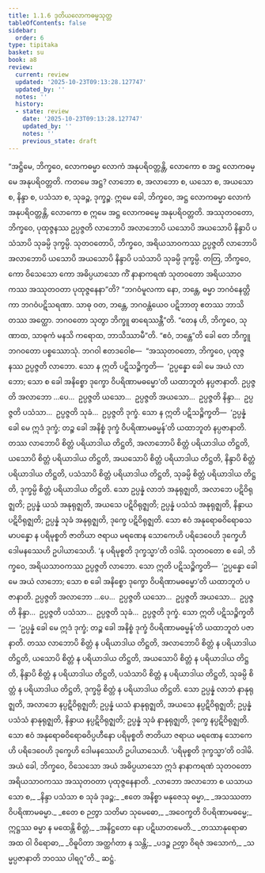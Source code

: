 ```yaml
---
title: 1.1.6 ဒုတိယလောကဓမ္မသုတ္တ
tableOfContents: false
sidebar:
  order: 6
type: tipitaka
basket: su
book: a8
review:
  current: review
  updated: '2025-10-23T09:13:28.127747'
  updated_by: ''
  notes: ''
  history:
  - state: review
    date: '2025-10-23T09:13:28.127747'
    updated_by: ''
    notes: ''
    previous_state: draft
---
```



<ReviewStatus review={frontmatter.review} showDetails={true} />

<HypothesisAnnotation frontmatter={frontmatter} />

<DynamicBreadcrumb />

<Division number="6" book="a8" e="ch" v="17" p="7">

<Paragraph number="39" book="a8">
“အဋ္ဌိမေ, ဘိက္ခဝေ, လောကဓမ္မာ လောကံ အနုပရိဝတ္တန္တိ, လောကော စ အဋ္ဌ လောကဓမ္မေ အနုပရိဝတ္တတိ. ကတမေ အဋ္ဌ? လာဘော စ, အလာဘော စ, ယသော စ, အယသော စ, နိန္ဒာ စ, ပသံသာ စ, သုခဉ္စ, ဒုက္ခဉ္စ. ဣမေ ခေါ, ဘိက္ခဝေ, အဋ္ဌ လောကဓမ္မာ လောကံ အနုပရိဝတ္တန္တိ, လောကော စ ဣမေ အဋ္ဌ လောကဓမ္မေ အနုပရိဝတ္တတိ.
</Paragraph>

<Paragraph number="40" book="a8">
အဿုတဝတော, ဘိက္ခဝေ, ပုထုဇ္ဇနဿ ဥပ္ပဇ္ဇတိ လာဘောပိ အလာဘောပိ ယသောပိ အယသောပိ နိန္ဒာပိ ပသံသာပိ သုခမ္ပိ ဒုက္ခမ္ပိ. သုတဝတောပိ, ဘိက္ခဝေ, အရိယသာဝကဿ ဥပ္ပဇ္ဇတိ လာဘောပိ အလာဘောပိ ယသောပိ အယသောပိ နိန္ဒာပိ ပသံသာပိ သုခမ္ပိ ဒုက္ခမ္ပိ. တတြ, ဘိက္ခဝေ, ကော ဝိသေသော ကော အဓိပ္ပယာသော ကိံ နာနာကရဏံ သုတဝတော အရိယသာဝကဿ အဿုတဝတာ ပုထုဇ္ဇနေနာ”တိ? “ဘဂဝံမူလကာ နော, ဘန္တေ, ဓမ္မာ ဘဂဝံနေတ္တိကာ ဘဂဝံပဋိသရဏာ. သာဓု ဝတ, ဘန္တေ, ဘဂဝန္တံယေဝ ပဋိဘာတု ဧတဿ ဘာသိတဿ အတ္ထော. ဘဂဝတော သုတွာ ဘိက္ခူ ဓာရေဿန္တီ”တိ.
</Paragraph>

<Paragraph number="41" book="a8">
“တေန ဟိ, ဘိက္ခဝေ, သုဏာထ, သာဓုကံ မနသိ ကရောထ, ဘာသိဿာမီ”တိ. “ဧဝံ, ဘန္တေ”တိ ခေါ တေ ဘိက္ခူ ဘဂဝတော ပစ္စဿောသုံ. ဘဂဝါ ဧတဒဝေါစ—  “အဿုတဝတော, ဘိက္ခဝေ, ပုထုဇ္ဇနဿ ဥပ္ပဇ္ဇတိ လာဘော. သော န ဣတိ ပဋိသဉ္စိက္ခတိ—  ‘ဥပ္ပန္နော ခေါ မေ အယံ လာဘော; သော စ ခေါ အနိစ္စော ဒုက္ခော ဝိပရိဏာမဓမ္မော’တိ ယထာဘူတံ နပ္ပဇာနာတိ. ဥပ္ပဇ္ဇတိ အလာဘော …ပေ…  ဥပ္ပဇ္ဇတိ ယသော…  ဥပ္ပဇ္ဇတိ အယသော…  ဥပ္ပဇ္ဇတိ နိန္ဒာ…  ဥပ္ပဇ္ဇတိ ပသံသာ…  ဥပ္ပဇ္ဇတိ သုခံ…  ဥပ္ပဇ္ဇတိ ဒုက္ခံ. သော န ဣတိ ပဋိသဉ္စိက္ခတိ—  ‘ဥပ္ပန္နံ ခေါ မေ ဣဒံ ဒုက္ခံ; တဉ္စ ခေါ အနိစ္စံ ဒုက္ခံ ဝိပရိဏာမဓမ္မန်’တိ ယထာဘူတံ နပ္ပဇာနာတိ.
</Paragraph>

<Paragraph number="42" book="a8">
တဿ လာဘောပိ စိတ္တံ ပရိယာဒါယ တိဋ္ဌတိ, အလာဘောပိ စိတ္တံ ပရိယာဒါယ တိဋ္ဌတိ, ယသောပိ စိတ္တံ ပရိယာဒါယ တိဋ္ဌတိ, အယသောပိ စိတ္တံ ပရိယာဒါယ တိဋ္ဌတိ, နိန္ဒာပိ စိတ္တံ ပရိယာဒါယ တိဋ္ဌတိ, ပသံသာပိ စိတ္တံ ပရိယာဒါယ တိဋ္ဌတိ, သုခမ္ပိ စိတ္တံ ပရိယာဒါယ တိဋ္ဌတိ, ဒုက္ခမ္ပိ စိတ္တံ ပရိယာဒါယ တိဋ္ဌတိ. သော ဥပ္ပန္နံ လာဘံ အနုရုဇ္ဈတိ, အလာဘေ ပဋိဝိရုဇ္ဈတိ; ဥပ္ပန္နံ ယသံ အနုရုဇ္ဈတိ, အယသေ ပဋိဝိရုဇ္ဈတိ; ဥပ္ပန္နံ ပသံသံ အနုရုဇ္ဈတိ, နိန္ဒာယ ပဋိဝိရုဇ္ဈတိ; ဥပ္ပန္နံ သုခံ အနုရုဇ္ဈတိ, ဒုက္ခေ ပဋိဝိရုဇ္ဈတိ. သော ဧဝံ အနုရောဓဝိရောဓသမာပန္နော န ပရိမုစ္စတိ ဇာတိယာ ဇရာယ မရဏေန သောကေဟိ ပရိဒေဝေဟိ ဒုက္ခေဟိ ဒေါမနဿေဟိ ဥပါယာသေဟိ. ‘န ပရိမုစ္စတိ ဒုက္ခသ္မာ’တိ ဝဒါမိ.
</Paragraph>

<Paragraph number="43" book="a8">
သုတဝတော စ ခေါ, ဘိက္ခဝေ, အရိယသာဝကဿ ဥပ္ပဇ္ဇတိ လာဘော. သော ဣတိ ပဋိသဉ္စိက္ခတိ—  ‘ဥပ္ပန္နော ခေါ မေ အယံ လာဘော; သော စ ခေါ အနိစ္စော ဒုက္ခော ဝိပရိဏာမဓမ္မော’တိ ယထာဘူတံ ပဇာနာတိ. ဥပ္ပဇ္ဇတိ အလာဘော …ပေ…  ဥပ္ပဇ္ဇတိ ယသော…  ဥပ္ပဇ္ဇတိ အယသော…  ဥပ္ပဇ္ဇတိ နိန္ဒာ…  ဥပ္ပဇ္ဇတိ ပသံသာ…  ဥပ္ပဇ္ဇတိ သုခံ…  ဥပ္ပဇ္ဇတိ ဒုက္ခံ. သော ဣတိ ပဋိသဉ္စိက္ခတိ—  ‘ဥပ္ပန္နံ ခေါ မေ ဣဒံ ဒုက္ခံ; တဉ္စ ခေါ အနိစ္စံ ဒုက္ခံ ဝိပရိဏာမဓမ္မန်’တိ ယထာဘူတံ ပဇာနာတိ.
</Paragraph>

<Paragraph number="44" book="a8">
တဿ လာဘောပိ စိတ္တံ န ပရိယာဒါယ တိဋ္ဌတိ, အလာဘောပိ စိတ္တံ န ပရိယာဒါယ တိဋ္ဌတိ, ယသောပိ စိတ္တံ န ပရိယာဒါယ တိဋ္ဌတိ, အယသောပိ စိတ္တံ န ပရိယာဒါယ တိဋ္ဌတိ, နိန္ဒာပိ စိတ္တံ န ပရိယာဒါယ တိဋ္ဌတိ, ပသံသာပိ စိတ္တံ န ပရိယာဒါယ တိဋ္ဌတိ, သုခမ္ပိ စိတ္တံ န ပရိယာဒါယ တိဋ္ဌတိ, ဒုက္ခမ္ပိ စိတ္တံ န ပရိယာဒါယ တိဋ္ဌတိ. သော ဥပ္ပန္နံ လာဘံ နာနုရုဇ္ဈတိ, အလာဘေ နပ္ပဋိဝိရုဇ္ဈတိ; ဥပ္ပန္နံ ယသံ နာနုရုဇ္ဈတိ, အယသေ နပ္ပဋိဝိရုဇ္ဈတိ; ဥပ္ပန္နံ ပသံသံ နာနုရုဇ္ဈတိ, နိန္ဒာယ နပ္ပဋိဝိရုဇ္ဈတိ; ဥပ္ပန္နံ သုခံ နာနုရုဇ္ဈတိ, ဒုက္ခေ နပ္ပဋိဝိရုဇ္ဈတိ. သော ဧဝံ အနုရောဓဝိရောဓဝိပ္ပဟီနော ပရိမုစ္စတိ ဇာတိယာ ဇရာယ မရဏေန သောကေဟိ ပရိဒေဝေဟိ ဒုက္ခေဟိ ဒေါမနဿေဟိ ဥပါယာသေဟိ. ‘ပရိမုစ္စတိ ဒုက္ခသ္မာ’တိ ဝဒါမိ. အယံ ခေါ, ဘိက္ခဝေ, ဝိသေသော အယံ အဓိပ္ပယာသော ဣဒံ နာနာကရဏံ သုတဝတော အရိယသာဝကဿ အဿုတဝတာ ပုထုဇ္ဇနေနာတိ.
</Paragraph>

<Paragraph number="45" type="verses" book="a8">
_လာဘော အလာဘော စ ယသာယသော စ,_  
_နိန္ဒာ ပသံသာ စ သုခံ ဒုခဉ္စ;_  
_ဧတေ အနိစ္စာ မနုဇေသု ဓမ္မာ,_  
_အသဿတာ ဝိပရိဏာမဓမ္မာ._  

</Paragraph>

<Paragraph number="46" type="verses" book="a8">
_ဧတေ စ ဉတွာ သတိမာ သုမေဓော,_  
_အဝေက္ခတိ ဝိပရိဏာမဓမ္မေ;_  
ဣဋ္ဌဿ ဓမ္မာ န မထေန္တိ စိတ္တံ,_  
_အနိဋ္ဌတော နော ပဋိဃာတမေတိ._  

</Paragraph>

<Paragraph number="47" type="verses" book="a8">
_တဿာနုရောဓာ အထ ဝါ ဝိရောဓာ,_  
_ဝိဓူပိတာ အတ္ထင်္ဂတာ န သန္တိ;_  
_ပဒဉ္စ ဉတွာ ဝိရဇံ အသောကံ,_  
_သမ္မပ္ပဇာနာတိ ဘဝဿ ပါရဂူ”တိ._  


</Paragraph>
</Division>

<Paragraph number="48" type="center" book="a8">
ဆဋ္ဌံ.
</Paragraph>